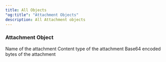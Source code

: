 ```yaml
---
title: All Objects
"og:title": "Attachment Objects"
description: All Attachment objects
---
```


### Attachment Object

<ResponseField name="attachment" type="Attachment Object">
  <Expandable title="properties">
    <ResponseField name="filename" type="string" required>
      Name of the attachment
    </ResponseField>
    <ResponseField name="content_type" type="string" required>
      Content type of the attachment
    </ResponseField>
    <ResponseField name="content" type="string" required>
      Base64 encoded bytes of the attachment
    </ResponseField>
  </Expandable>
</ResponseField>